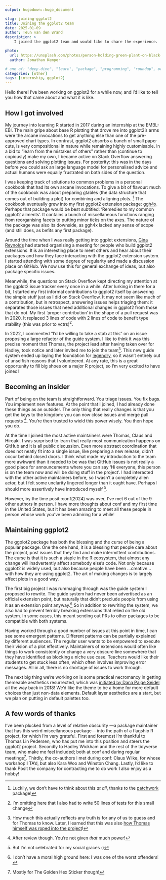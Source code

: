 ```yaml
---
output: hugodown::hugo_document

slug: joining-ggplot2
title: Joining the ggplot2 team
date: 2025-01-09
author: Teun van den Brand
description: >
    I joined the ggplot2 team and would like to share the experience.

photo:
  url: https://unsplash.com/photos/person-holding-green-plant-on-black-pot-CbZh3kaPxrE
  author: Jonathan Kemper

# one of: "deep-dive", "learn", "package", "programming", "roundup", or "other"
categories: [other] 
tags: [internship, ggplot2]
---
```


<!--
TODO:
* [x] Look over / edit the post's title in the yaml
* [x] Edit (or delete) the description; note this appears in the Twitter card
* [x] Pick category and tags (see existing with `hugodown::tidy_show_meta()`)
* [x] Find photo & update yaml metadata
* [x] Create `thumbnail-sq.jpg`; height and width should be equal
* [x] Create `thumbnail-wd.jpg`; width should be >5x height
* [x] `hugodown::use_tidy_thumbnails()`
* [ ] Add intro sentence, e.g. the standard tagline for the package
* [ ] `usethis::use_tidy_thanks()`
-->

Hello there! I've been working on ggplot2 for a while now, and I'd like to tell you how that came about and what it is like.

## How I got involved

My journey into learning R started in 2017 during an internship at the EMBL-EBI.
The main gripe about base R plotting that drove me into ggplot2's arms were the arcane invocations to get anything else than one of the pre-approved chart types.
In contrast, ggplot2 absorbs a bunch of small paper cuts, is very compositional in nature while remaining highly customisable.
In a bid to "learn from the mistakes of others" rather than (continue to copiously) make my own, I became active on Stack Overflow answering questions and solving plotting issues. 
For posterity: this was in the days before you could ask an large language model for personalised advice and actual humans were equally frustrated on both sides of the question.

I was keeping track of solutions to common problems in a personal cookbook that had its own arcane invocations.
To give a bit of flavour: much of the cookbook was about preparing gtables (the data structure that comes out of building a plot) for combining and aligning plots. ^[Luckily, we don't have to think about this *at all*, thanks to the [patchwork](https://patchwork.data-imaginist.com/) package!]
The cookbook eventually grew into my first ggplot2 extension package: [ggh4x](https://teunbrand.github.io/ggh4x/).
Perhaps that package would be best subtitled: 'Remedies to my common ggplot2 ailments'.
It contains a bunch of miscellaneous functions ranging from reorganising facets to putting minor ticks on the axes.
The nature of the package was also its downside, as ggh4x lacked any sense of scope (and still does, as befits any first package).

Around the time when I was really getting into ggplot extensions, [Gina Reynolds](https://github.com/EvaMaeRey) had started organising a meeting for people who build ggplot2 extensions.
It is an interesting place to meet others and hear about their packages and how they face interacting with the ggplot2 extension system.
I started attending with some degree of regularity and made a discussion place on GitHub.
We now use this for general exchange of ideas, but also package specific issues.

Meanwhile, the questions on Stack Overflow kept directing my attention at the ggplot2 issue tracker every once in a while.
After lurking in there for a bit, I started my first informal contributions to ggplot2 itself by answering the simple stuff just as I did on Stack Overflow.
It may not seem like much of a contribution, but in retrospect, answering issues helps triaging them: it separates those issues that need additional changes in ggplot2 from those that do not.
My first 'proper contribution' in the shape of a pull request was in 2020.
It replaced 3 lines of code with 2 lines of code to benefit type stability (this was prior to [vctrs](https://vctrs.r-lib.org/))^[I'm omitting here that I also had to write 50 lines of tests for this small change].

In 2022, I commented "I'd be willing to take a stab at this" on an issue proposing a large refactor of the guide system.
I like to think it was this precise moment that Thomas, the project lead after having taken over for Hadley, took notice and later invited me to join the team^[How much this actually reflects any truth is for any of us to guess and for Thomas to know. Later, I learned that this was also [how Thomas himself was roped into the project](https://www.data-imaginist.com/posts/2016-10-31-becoming-the-intern/)!].
This new guide system ended up laying the foundation for [legendry](https://teunbrand.github.io/legendry/), so it wasn't entirely out of unselfish reasons that I volunteered.
At any rate, this is a great opportunity to fill big shoes on a major R project, so I'm very excited to have joined!

## Becoming an insider

Part of being on the team is straightforward. 
You triage issues. 
You fix bugs. 
You implement new features.
At the point that I joined, I had already done these things as an outsider.
The only thing that really changes is that you get the keys to the kingdom: you can now close issues and merge pull requests ^[After review though. You're not given *that* much power!].
You're then trusted to wield this power wisely.
You then hope you do.

At the time I joined the most active maintainers were Thomas, Claus and Hiroaki.
I was surprised to learn that really most communication happens on GitHub and it is all public discussion.
Even more abstract coordination that does not neatly fit into a single issue, like preparing a new release, didn't occur behind closed doors.
I think what made my introduction to the team more awkward than it needed to be was that GitHub issues is not really a good place for announcements where you can say 'Hi everyone, this person is on the team now and will be doing stuff in the project'.
I had interacted with the other active maintainers before, so I wasn't a completely alien actor, but I felt some unclarity lingered longer than it ought have.
Perhaps I should more assertively have introduced myself ^[But I'm not celebrated for my social graces :)].

However, by the time posit::conf(2024) was over, I've met 6 out of the 9 other authors in person.
I have more thoughts about conf and my first time in the United States, but it has been amazing to meet all these people in person whose work you've been admiring for a while!

## Maintaining ggplot2

The ggplot2 package has both the blessing and the curse of being a popular package.
One the one hand, it is a blessing that people care about the project, post issues that they find and make intermittent contributions.
The curse is that it is such a staple in the R ecosystem, that almost any change will inadvertently affect somebody else's code.
Not only because ggplot2 is widely used, but also because people have been ...creative... with how they are using ggplot2.
The art of making changes is to largely affect plots in a good way.

The first big project I was rummaging through was the guide system I proposed to rewrite.
The guide system had never been advertised as an official extension point, but naturally that didn't preclude people from using it as an extension point anyway.^[I don't have a moral high ground here: I was one of the worst offenders!]
So in addition to rewriting the system, we also had to prevent terribly breaking extensions that relied on the old system.
In some cases, this meant sending out PRs to other packages to be compatible with both systems.

Having worked through a good number of issues at this point in time, I can see some emergent patterns.
Different patterns can be partially explained by different audiences.
The regular user wants to be empowered to execute their vision of a plot effectively.
Maintainers of extensions would often like things to work consistently or change a very obscure line somewhere that they have identified as blocking a niche use case.
Teachers would like their students to get stuck less often, which often involves improving error messages.
All in all, there is no shortage of issues to work through.

The next big thing we're working on is some practical necromancy in getting themeable aesthetics resurrected, which was [initiated by Dana Paige Seidel](https://www.danaseidel.com/2018-09-01-ATidySummer/) all the way back in 2018!
We'd like the theme to be a home for more default choices than just non-data elements.
Default layer aesthetics are a start, but we plan on putting in default palettes too.

## A few words of thanks

I've been plucked from a level of relative obscurity —a package maintainer that has this weird miscellaneous package— into the path of a flagship R project, for which I'm very grateful. 
First and foremost I'm thankful to Thomas Lin Pedersen, who has put me into this position and steers the ggplot2 project. 
Secondly to Hadley Wickham and the rest of the tidyverse team, who make me feel included; both at conf and during regular meetings^[Mostly for The Golden Hex Sticker though!].
Thirdly, the co-authors I met during conf: Claus Wilke, for whose workshop I TA'd, but also Kara Woo and Winston Chang.
Lastly, I'd like to thank Posit the company for contracting me to do work I also enjoy as a hobby!


